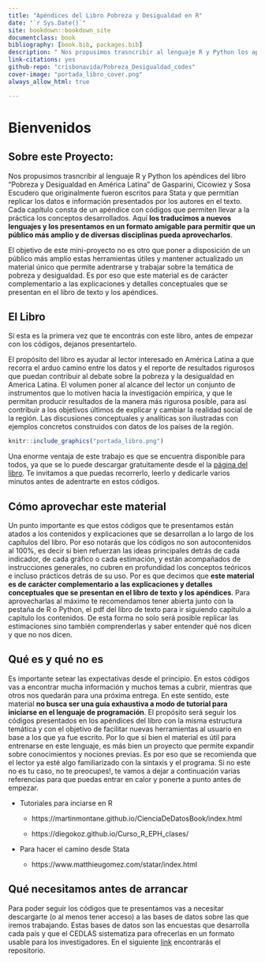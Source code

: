 ```yaml
--- 
title: "Apéndices del Libro Pobreza y Desigualdad en R"
date: "`r Sys.Date()`"
site: bookdown::bookdown_site
documentclass: book
bibliography: [book.bib, packages.bib]
description: " Nos propusimos trasncribir al lenguaje R y Python los apéndices del libro Pobreza y Desigualdad en América Latina de Gasparini, Cicowiez y Sosa Escudero que originalmente fueron escritos para Stata."
link-citations: yes
github-repo: "crisbonavida/Pobreza_Desigualdad_codes"
cover-image: "portada_libro_cover.png"
always_allow_html: true

---
```


# Bienvenidos

## Sobre este Proyecto: {-}

Nos propusimos trasncribir al lenguaje R y Python los apéndices del libro "Pobreza y Desigualdad en América Latina" de Gasparini, Cicowiez y Sosa Escudero que originalmente fueron escritos para Stata y que permitían replicar los datos e información presentados por los autores en el texto. Cada capítulo consta de un apéndice con códigos que permiten llevar a la práctica los conceptos desarrollados. Aquí **los traducimos a nuevos lenguajes y los presentamos en un formato amigable para permitir que un público más amplio y de diversas disciplinas pueda aprovecharlos**. 

El objetivo de este mini-proyecto no es otro que poner a disposición de un público más amplio estas herramientas útiles y mantener actualizado un material único que permite adentrarse y trabajar sobre la temática de pobreza y desigualdad. Es por eso que este material es de carácter complementario a las explicaciones y detalles conceptuales que se presentan en el libro de texto y los apéndices.



## El Libro {-}

Si esta es la primera vez que te encontrás con este libro, antes de empezar con los códigos, dejanos presentartelo. 

El propósito del libro es ayudar al lector interesado en América Latina a que recorra el arduo camino entre los datos y el reporte de resultados rigurosos que puedan contribuir al debate sobre la pobreza y la desigualdad en America Latina. El volumen poner al alcance del lector un conjunto de instrumentos que lo motiven hacia la investigación empírica, y que le permitan producir resultados de la manera más rigurosa posible, para así contribuir a los objetivos últimos de explicar y cambiar la realidad social de la región. Las discusiones conceptuales y analíticas son ilustradas con ejemplos concretos construidos con datos de los países de la región.

```r
knitr::include_graphics("portada_libro.png")
```

Una enorme ventaja de este trabajo es que se encuentra disponible para todos, ya que se lo puede descargar gratuitamente desde el la [página del libro](https://www.cedlas.econo.unlp.edu.ar/wp/publicaciones/libros/pobreza-y-desigualdad-en-america-latina/). Te invitamos a que puedas recorrerlo, leerlo y dedicarle varios minutos antes de adentrarte en estos códigos. 


## Cómo aprovechar este material {-}

Un punto importante es que estos códigos que te presentamos están atados a los contenidos y explicaciones que se desarrollan a lo largo de los capítulos del libro. Por eso notarás que los códigos no son autocontenidos al 100%, es decir si bien refuerzan las ideas principales detrás de cada indicador, de cada gráfico o cada estimación, y están acompañados de instrucciones generales, no cubren en profundidad los conceptos teóricos e incluso prácticos detrás de su uso. Por es que decimos que **este material es de carácter complementario a las explicaciones y detalles conceptuales que se presentan en el libro de texto y los apéndices**. Para aprovecharlas al máximo te recomendamos tener abierta junto con la pestaña de R o Python, el pdf del libro de texto para ir siguiendo capitulo a capitulo los contenidos. De esta forma no solo será posible replicar las estimaciones sino también comprenderlas y saber entender qué nos dicen y que no nos dicen.


## Qué es y qué no es {-}

Es importante setear las expectativas desde el principio. En estos códigos vas a encontrar mucha información y muchos temas a cubrir, mientras que otros nos quedarán para una próxima entrega. En este sentido, este material **no busca ser una guía exhaustiva a modo de tutorial para iniciarse en el lenguaje de programación**. El propósito será seguir los códigos presentados en los apéndices del libro con la misma estructura temática y con el objetivo de facilitar nuevas herramientas al usuario en base a los que ya fue escrito. Por lo que si bien el material es útil para entrenarse en este lenguaje,  es más bien un proyecto que permite expandir sobre conocimientos y nociones previas. Es por eso que  se recomienda que el lector ya esté algo familiarizado con la sintaxis y el programa. Si no este no es tu caso,  no te preocupes!, te vamos a dejar a continuación  varias referencias para que puedas entrar en calor y ponerte a punto antes de empezar.

* Tutoriales para inciarse en R

  + https://martinmontane.github.io/CienciaDeDatosBook/index.html
  
  + https://diegokoz.github.io/Curso_R_EPH_clases/


* Para hacer el camino desde Stata

  +	https://www.matthieugomez.com/statar/index.html


## Qué necesitamos antes de arrancar {-}

Para poder seguir los códigos que te presentamos vas a necesitar descargarte (o al menos tener acceso) a las bases de datos sobre las que iremos trabajando. Estas bases de datos son las encuestas que desarrolla cada país y que el CEDLAS sistematiza para ofrecerlas en un formato usable para los investigadores. En el siguiente [link](https://www.cedlas.econo.unlp.edu.ar/wp/publicaciones/libros/pobreza-y-desigualdad-en-america-latina/#1505501369949-15c93bca-b4f8) encontrarás el repositorio.
